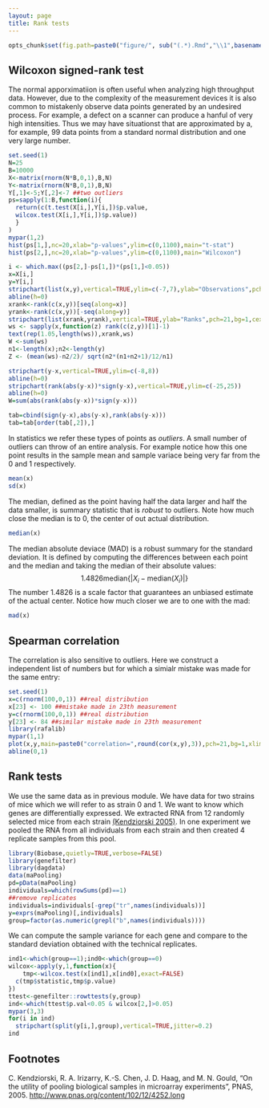 ```yaml
---
layout: page
title: Rank tests
---
```


```r
opts_chunk$set(fig.path=paste0("figure/", sub("(.*).Rmd","\\1",basename(knitr:::knit_concord$get('infile'))), "-"))
```

## Wilcoxon signed-rank test

The normal apporximatiion is often useful when analyzing 
high throughput data. However, due to the complexity of the measurement devices it is also common to mistakenly  observe data points generated by an undesired process. For example, a defect on a scanner can produce a hanful of very high intensities. Thus we may have situationst that are approximated by a, for example, 99 data points from a standard normal distribution and one very large number.

```r
set.seed(1)
N=25
B=10000
X<-matrix(rnorm(N*B,0,1),B,N)
Y<-matrix(rnorm(N*B,0,1),B,N)
Y[,1]<-5;Y[,2]<-7 ##two outliers
ps=sapply(1:B,function(i){
  return(c(t.test(X[i,],Y[i,])$p.value,
  wilcox.test(X[i,],Y[i,])$p.value))
  }
)
mypar(1,2)
hist(ps[1,],nc=20,xlab="p-values",ylim=c(0,1100),main="t-stat")
hist(ps[2,],nc=20,xlab="p-values",ylim=c(0,1100),main="Wilcoxon")
```

```r
i <- which.max((ps[2,]-ps[1,])*(ps[1,]<0.05))
x=X[i,]
y=Y[i,]
stripchart(list(x,y),vertical=TRUE,ylim=c(-7,7),ylab="Observations",pch=21,bg=1,cex=1.25)
abline(h=0)
xrank<-rank(c(x,y))[seq(along=x)]
yrank<-rank(c(x,y))[-seq(along=y)]
stripchart(list(xrank,yrank),vertical=TRUE,ylab="Ranks",pch=21,bg=1,cex=1.25)
ws <- sapply(x,function(z) rank(c(z,y))[1]-1)
text(rep(1.05,length(ws)),xrank,ws)
W <-sum(ws) 
n1<-length(x);n2<-length(y)
Z <- (mean(ws)-n2/2)/ sqrt(n2*(n1+n2+1)/12/n1)
```

```r
stripchart(y-x,vertical=TRUE,ylim=c(-8,8))
abline(h=0)
stripchart(rank(abs(y-x))*sign(y-x),vertical=TRUE,ylim=c(-25,25))
abline(h=0)
W=sum(abs(rank(abs(y-x))*sign(y-x)))
```


```r
tab=cbind(sign(y-x),abs(y-x),rank(abs(y-x)))
tab=tab[order(tab[,2]),]
```




In statistics we refer these types of points as _outliers_. A small number of outliers can throw of an entire analysis. For example notice how this one point results in the sample mean and sample variace being very far from the 0 and 1 respectively.
```r
mean(x)
sd(x)
```
The median, defined as the point having half the data larger and half the data smaller, is summary statistic that is _robust_ to outliers. Note how much close the median is to 0, the center of out actual distribution. 
```r
median(x)
```

The median absolute deviace (MAD) is a robust summary for the standard deviation. It is defined by computing the differences between each point and the median and taking the median of their absolute values:
$$
 1.4826 \mbox{median}\{| X_i - \mbox{median}(X_i)|\}
$$
The number $1.4826$ is a scale factor that guarantees an unbiased 
estimate of the actual center. Notice how much closer we are to one with the mad:
```r
mad(x)
```

## Spearman correlation
The correlation is also sensitive to outliers. Here we construct a independent list of numbers but for which a simialr mistake was made for the same entry:

```r
set.seed(1)
x=c(rnorm(100,0,1)) ##real distribution
x[23] <- 100 ##mistake made in 23th measurement
y=c(rnorm(100,0,1)) ##real distribution
y[23] <- 84 ##similar mistake made in 23th measurement
library(rafalib)
mypar(1,1)
plot(x,y,main=paste0("correlation=",round(cor(x,y),3)),pch=21,bg=1,xlim=c(-3,100),ylim=c(-3,100))
abline(0,1)
```

## Rank tests

We use the same data as in previous module. We have data for two strains of mice which we will refer to as strain 0 and 1. We want to know which genes are differentially expressed.  We extracted RNA from 12 randomly selected mice from each strain [(Kendziorski 2005)](#foot). In one experiment we pooled the RNA from all individuals from each strain and then created 4 replicate samples from this pool. 

```r
library(Biobase,quietly=TRUE,verbose=FALSE)
library(genefilter)
library(dagdata)
data(maPooling)
pd=pData(maPooling)
individuals=which(rowSums(pd)==1)
##remove replicates
individuals=individuals[-grep("tr",names(individuals))]
y=exprs(maPooling)[,individuals]
group=factor(as.numeric(grepl("b",names(individuals))))
```

We can compute the sample variance for each gene and compare to the standard deviation obtained with the technical replicates.
```r
ind1<-which(group==1);ind0<-which(group==0)
wilcox<-apply(y,1,function(x){
    tmp<-wilcox.test(x[ind1],x[ind0],exact=FALSE)
  c(tmp$statistic,tmp$p.value)
})
ttest<-genefilter::rowttests(y,group)
ind<-which(ttest$p.val<0.05 & wilcox[2,]>0.05)
mypar(3,3)
for(i in ind)
  stripchart(split(y[i,],group),vertical=TRUE,jitter=0.2)
ind
```

## Footnotes <a name="foot"></a>

C. Kendziorski, R. A. Irizarry, K.-S. Chen, J. D. Haag, and M. N. Gould, "On the utility of pooling biological samples in microarray experiments", PNAS, 2005. <http://www.pnas.org/content/102/12/4252.long>

